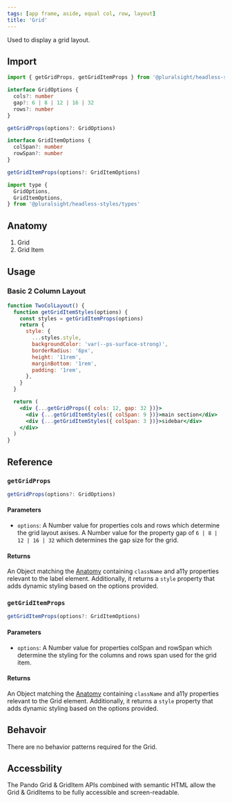 ```yaml
---
tags: [app frame, aside, equal col, row, layout]
title: 'Grid'
---
```



<p className="size-xxl">Used to display a grid layout.</p>

<DocsLinkBar
  github="https://github.com/pluralsight/pando/tree/main/packages/headless-styles/src/components/Grid"
  figma="https://www.figma.com/file/ZmH4XsZS5WnKeo28ylM5x1/Pando-UI-kit-(Web)?node-id=1214%3A50560&t=YLA3FBYLefNvfeuf-0"
/>

## Import

```javascript
import { getGridProps, getGridItemProps } from '@pluralsight/headless-styles'
```

```typescript
interface GridOptions {
  cols?: number
  gap?: 6 | 8 | 12 | 16 | 32
  rows?: number
}

getGridProps(options?: GridOptions)
```

```typescript
interface GridItemOptions {
  colSpan?: number
  rowSpan?: number
}

getGridItemProps(options?: GridItemOptions)
```

```javascript
import type {
  GridOptions,
  GridItemOptions,
} from '@pluralsight/headless-styles/types'
```

## Anatomy

1. Grid
2. Grid Item

## Usage

### Basic 2 Column Layout

```jsx live
function TwoColLayout() {
  function getGridItemStyles(options) {
    const styles = getGridItemProps(options)
    return {
      style: {
        ...styles.style,
        backgroundColor: 'var(--ps-surface-strong)',
        borderRadius: '6px',
        height: '11rem',
        marginBottom: '1rem',
        padding: '1rem',
      },
    }
  }

  return (
    <div {...getGridProps({ cols: 12, gap: 32 })}>
      <div {...getGridItemStyles({ colSpan: 9 })}>main section</div>
      <div {...getGridItemStyles({ colSpan: 3 })}>sidebar</div>
    </div>
  )
}
```

## Reference

### `getGridProps`

```typescript
getGridProps(options?: GridOptions)
```

#### Parameters

- `options`: A Number value for properties cols and rows which determine the grid layout axises. A Number value for the property gap of `6 | 8 | 12 | 16 | 32` which determines the gap size for the grid.

#### Returns

An Object matching the [Anatomy](#anatomy) containing `className` and a11y properties relevant to the label element. Additionally, it returns a `style` property that adds dynamic styling based on the options provided.

### `getGridItemProps`

```typescript
getGridItemProps(options?: GridItemOptions)
```

#### Parameters

- `options`: A Number value for properties colSpan and rowSpan which determine the styling for the columns and rows span used for the grid item.

#### Returns

An Object matching the [Anatomy](#anatomy) containing `className` and a11y properties relevant to the Grid element. Additionally, it returns a `style` property that adds dynamic styling based on the options provided.

## Behavoir

There are no behavior patterns required for the Grid.

## Accessbility

The Pando Grid & GridItem APIs combined with semantic HTML allow the Grid & GridItems to be fully accessible and screen-readable.
